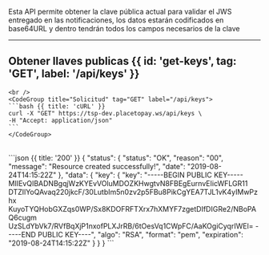 

Esta API permite obtener la clave pública actual para validar el JWS entregado en las notificaciones,
        los datos estarán codificados en base64URL y dentro tendrán todos los campos necesarios de la clave

---

## Obtener llaves publicas {{ id: 'get-keys', tag: 'GET', label: '/api/keys' }}

<Row>
  <Col>
    <ApiReader
      path="/api/keys"
      method="GET"
      api={props.refs}
    />
  </Col>
  <Col sticky>

    <br />
    <CodeGroup title="Solicitud" tag="GET" label="/api/keys">
    ```bash {{ title: 'cURL' }}
    curl -X "GET" https://tsp-dev.placetopay.ws/api/keys \
    -H "Accept: application/json"
    ```
    </CodeGroup>
  </Col>
</Row>

<Row>
  <Col>
    <ApiReader
      path="/api/keys"
      method="get"
      type="response"
      api={props.refs}
    />
  </Col>
  <Col sticky>
    <br />
    <CodeGroup title="Respuesta">
    ```json {{ title: '200' }}
    {
      "status": {
        "status": "OK",
        "reason": "00",
        "message": "Resource created successfully!",
        "date": "2019-08-24T14:15:22Z"
      },
      "data": {
        "key": {
          "key": "-----BEGIN PUBLIC KEY----- MIIEvQIBADNBgqjWzKYEvVOluMDOZKHwgtvN8FBEgEurnvEIicWFLGR11 DTZIlYoQAvaq220jkcF/30LutbIm5n0zv2p5FBu8PikCgYEA7TJL1vK4yIMwPzhx KuyoTYQHobGXZqs0WP/Sx8KDOFRFTXrx7hXMYF7zgetDIfDIGRe2/NBoPAQ6cugm UzSLdYbVk7/RVfBqXjP1nxofPLXJrRB/6tOesVq1CWpFC/AaKOgiCyqrIWEl= -----END PUBLIC KEY----",
          "algo": "RSA",
          "format": "pem",
          "expiration": "2019-08-24T14:15:22Z"
        }
      }
    }
    ```
    </CodeGroup>
  </Col>
</Row>

